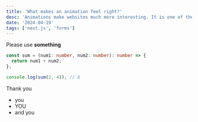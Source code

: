 ```yaml
---
title: 'What makes an animation feel right?'
desc: 'Animations make websites much more interesting. It is one of the main factors to catch customers. Learn how to do it here';
date: '2024-04-19'
tags: ['next.js', 'forms']
---
```


Please use **something**

```ts
const sum = (num1: number, num2: number): number => {
  return num1 + num2;
};

console.log(sum(2, 4)); // 6
```

Thank you

- you
- YOU
- and you
